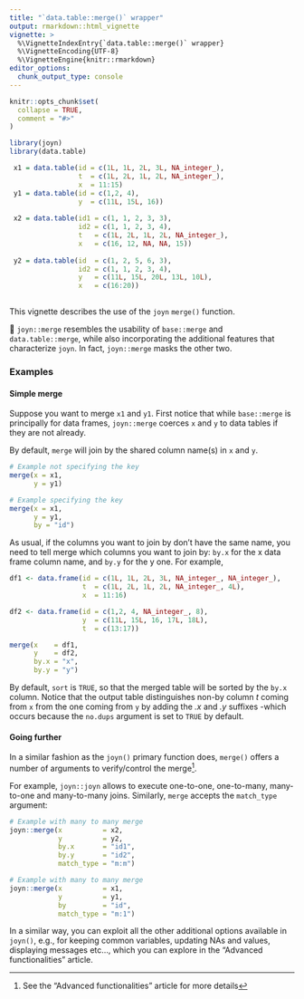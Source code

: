 ```yaml
---
title: "`data.table::merge()` wrapper"
output: rmarkdown::html_vignette
vignette: >
  %\VignetteIndexEntry{`data.table::merge()` wrapper}
  %\VignetteEncoding{UTF-8}
  %\VignetteEngine{knitr::rmarkdown}
editor_options: 
  chunk_output_type: console
---
```


```r
knitr::opts_chunk$set(
  collapse = TRUE,
  comment = "#>"
)
```

```r

library(joyn)
library(data.table)

 x1 = data.table(id = c(1L, 1L, 2L, 3L, NA_integer_),
                 t  = c(1L, 2L, 1L, 2L, NA_integer_),
                 x  = 11:15)
 y1 = data.table(id = c(1,2, 4),
                 y  = c(11L, 15L, 16))
 
 x2 = data.table(id1 = c(1, 1, 2, 3, 3),
                 id2 = c(1, 1, 2, 3, 4),
                 t   = c(1L, 2L, 1L, 2L, NA_integer_),
                 x   = c(16, 12, NA, NA, 15))
 
 y2 = data.table(id  = c(1, 2, 5, 6, 3),
                 id2 = c(1, 1, 2, 3, 4),
                 y   = c(11L, 15L, 20L, 13L, 10L),
                 x   = c(16:20))
 
```

This vignette describes the use of the `joyn` `merge()` function.

🔀 `joyn::merge` resembles the usability of `base::merge` and `data.table::merge`, while also incorporating the additional features that characterize `joyn`. In fact, `joyn::merge` masks the other two.

### Examples

#### Simple merge

Suppose you want to merge `x1` and `y1`. First notice that while `base::merge` is principally for data frames, `joyn::merge` coerces `x` and `y` to data tables if they are not already.

By default, `merge` will join by the shared column name(s) in `x` and `y`.

```r

# Example not specifying the key
merge(x = x1, 
      y = y1)

# Example specifying the key
merge(x = x1, 
      y = y1,
      by = "id")

```

As usual, if the columns you want to join by don’t have the same name, you need to tell merge which columns you want to join by: `by.x` for the x data frame column name, and `by.y` for the y one. For example,

```r

df1 <- data.frame(id = c(1L, 1L, 2L, 3L, NA_integer_, NA_integer_),
                  t  = c(1L, 2L, 1L, 2L, NA_integer_, 4L),
                  x  = 11:16)

df2 <- data.frame(id = c(1,2, 4, NA_integer_, 8),
                  y  = c(11L, 15L, 16, 17L, 18L),
                  t  = c(13:17))

merge(x    = df1,
      y    = df2,
      by.x = "x",
      by.y = "y")

```

By default, `sort` is `TRUE`, so that the merged table will be sorted by the `by.x` column. Notice that the output table distinguishes non-by column *t* coming from `x` from the one coming from `y` by adding the *.x* and *.y* suffixes -which occurs because the `no.dups` argument is set to `TRUE` by default.

#### Going further

In a similar fashion as the `joyn()` primary function does, `merge()` offers a number of arguments to verify/control the merge[^1].

[^1]: See the "Advanced functionalities" article for more details

For example, `joyn::joyn` allows to execute one-to-one, one-to-many, many-to-one and many-to-many joins. Similarly, `merge` accepts the `match_type` argument:

```r

# Example with many to many merge
joyn::merge(x          = x2,
            y          = y2,
            by.x       = "id1",
            by.y       = "id2",
            match_type = "m:m")

# Example with many to many merge
joyn::merge(x          = x1,
            y          = y1,
            by         = "id",
            match_type = "m:1")


```

In a similar way, you can exploit all the other additional options available in `joyn()`, e.g., for keeping common variables, updating NAs and values, displaying messages etc..., which you can explore in the "Advanced functionalities" article.
